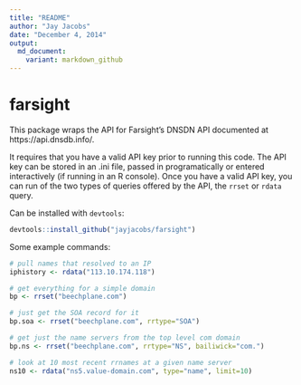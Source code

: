 ```yaml
---
title: "README"
author: "Jay Jacobs"
date: "December 4, 2014"
output: 
  md_document:
    variant: markdown_github
---
```


farsight
========================================================

This package wraps the API for Farsight's DNSDN API documented at https://api.dnsdb.info/.

It requires that you have a valid API key prior to running this code.  The API key can be stored in an .ini file, passed in programatically or entered interactively (if running in an R console).  Once you have a valid API key, you can run of the two types of queries offered by the API, the `rrset` or `rdata` query.

Can be installed with `devtools`:

```r
devtools::install_github("jayjacobs/farsight")
```

Some example commands:

```r
# pull names that resolved to an IP
iphistory <- rdata("113.10.174.118")

# get everything for a simple domain
bp <- rrset("beechplane.com")

# just get the SOA record for it
bp.soa <- rrset("beechplane.com", rrtype="SOA")

# get just the name servers from the top level com domain
bp.ns <- rrset("beechplane.com", rrtype="NS", bailiwick="com.")

# look at 10 most recent rrnames at a given name server
ns10 <- rdata("ns5.value-domain.com", type="name", limit=10)
```


